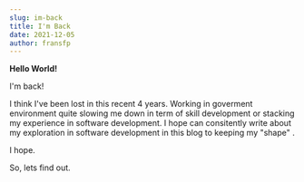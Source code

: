 ```yaml
---
slug: im-back
title: I'm Back
date: 2021-12-05
author: fransfp
---
```

**Hello World!**

I'm back! 

I think I've been lost in this recent 4 years. Working in goverment environment quite slowing me down in term of skill development or stacking my experience in software development. I hope can consitently write about my exploration in software development in this blog to keeping my "shape" .

I hope.

So, lets find out.